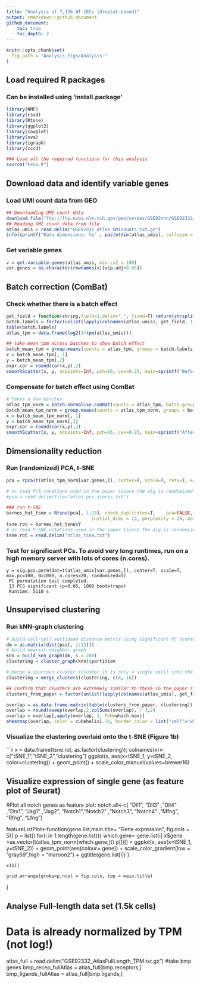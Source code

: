 ```yaml
---
title: "Analysis of 7,126 WT IECs (droplet-based)"
output: rmarkdown::github_document
github_document:
    toc: true
    toc_depth: 2
---
```



```r
knitr::opts_chunk$set(
  fig.path = "Analysis_figs/Analysis-"
)
```

## Load required R packages
### Can be installed using 'install.package'
```r
library(NMF)
library(rsvd)
library(Rtsne)
library(ggplot2)
library(cowplot)
library(sva)
library(igraph)
library(cccd)

### Load all the required functions for this analysis
source("Fxns.R")
```

## Download data and identify variable genes
### Load UMI count data from GEO
```r
## Downloading UMI count data
download.file("ftp://ftp.ncbi.nlm.nih.gov/geo/series/GSE92nnn/GSE92332/suppl/GSE92332_atlas_UMIcounts.txt.gz", destfile="GSE92332_atlas_UMIcounts.txt.gz")
## Reading UMI count data from file
atlas_umis = read.delim("GSE92332_atlas_UMIcounts.txt.gz")
info(sprintf("Data dimensions: %s" , paste(dim(atlas_umis), collapse = "x")))
```


### Get variable genes
```r
v = get.variable.genes(atlas_umis, min.cv2 = 100)
var.genes = as.character(rownames(v)[v$p.adj<0.05])
```

## Batch correction (ComBat)
### Check whether there is a batch effect
```r
get_field = function(string,field=1,delim="_", fixed=T) return(strsplit(string,delim, fixed=fixed)[[1]][field])
batch.labels = factor(unlist(lapply(colnames(atlas_umis), get_field, 1,"_")))
table(batch.labels)
atlas_tpm = data.frame(log2(1+tpm(atlas_umis)))

## take mean tpm across batches to show batch effect
batch_mean_tpm = group.means(counts = atlas_tpm, groups = batch.labels)
x = batch_mean_tpm[, 1]
y = batch_mean_tpm[,2]
expr.cor = round(cor(x,y),2)
smoothScatter(x, y, nrpoints=Inf, pch=16, cex=0.25, main=sprintf("Before batch correction, correlation between \ntwo illustrative batches is %s", expr.cor), xlab="All genes Batch 2, mean log2(TPM+1)", ylab="All genes Batch  1, mean log2(TPM+1)")
```


### Compensate for batch effect using ComBat
```r
# Takes a few minutes
atlas_tpm_norm = batch.normalise.comBat(counts = atlas_tpm, batch.groups = batch.labels)
batch_mean_tpm_norm = group.means(counts = atlas_tpm_norm, groups = batch.labels)
x = batch_mean_tpm_norm[, 1]
y = batch_mean_tpm_norm[,2]
expr.cor = round(cor(x,y),2)
smoothScatter(x, y, nrpoints=Inf, pch=16, cex=0.25, main=sprintf("After batch correction, correlation between \ntwo illustrative batches is %s", expr.cor), xlab="All genes Batch 2, mean log2(TPM+1)", ylab="All genes Batch  1, mean log2(TPM+1)")
```


## Dimensionality reduction
### Run (randomized) PCA, t-SNE
``` r
pca = rpca(t(atlas_tpm_norm[var.genes,]), center=T, scale=T, retx=T, k=100)$x

# or read PCA rotations used in the paper (since the alg is randomized)
#pca = read.delim(file="atlas_pca_scores.txt")

### run t-SNE
barnes_hut_tsne = Rtsne(pca[, 1:13], check_duplicates=T,	pca=FALSE, #dont run PCA again
								initial_dims = 13, perplexity = 20, max_iter = 100000, verbose=T, whiten=F)
tsne.rot = barnes_hut_tsne$Y
# or read t-SNE rotations used in the paper (since the alg is randomized)
tsne.rot = read.delim("atlas_tsne.txt")
```


### Test for significant PCs. To avoid very long runtimes, run on a high memory server with lots of cores (n.cores).
```
y = sig.pcs.perm(dat=t(atlas_umis[var.genes,]), center=T, scale=T, max.pc=100, B=1000, n.cores=20, randomized=T)
 PC permutation test completed.
 13 PCS significant (p<0.05, 1000 bootstraps)
 Runtime: 5110 s
```

## Unsupervised clustering
### Run kNN-graph clustering
```r
# build cell-cell euclidean distance matrix using significant PC scores
dm = as.matrix(dist(pca[, 1:13]))
# build nearest neighbor graph
knn = build_knn_graph(dm, k = 200)
clustering = cluster_graph(knn)$partition

# merge a spurious cluster (cluster 16 is only a single cell) into the most similar cluster
clustering = merge_clusters(clustering, c(8, 16))

## confirm that clusters are extremely similar to those in the paper (infomap is a random-walk based alg, so there may begetwd minor differences)
clusters_from_paper = factor(unlist(lapply(colnames(atlas_umis), get_field, 3,"_")))

overlap = as.data.frame.matrix(table(clusters_from_paper, clustering))
overlap = round(sweep(overlap,2,colSums(overlap),`/`),2)
overlap = overlap[,apply(overlap, 1, FUN=which.max)]
aheatmap(overlap, color = cubehelix1.16, border_color = list("cell"="white"), txt=overlap, Colv = NA, Rowv = NA)

```


### Visualize the clustering overlaid onto the t-SNE (Figure 1b)
```r
x = data.frame(tsne.rot, as.factor(clustering)); colnames(x)<- c("tSNE_1","tSNE_2","clustering")
ggplot(x, aes(x=tSNE_1, y=tSNE_2, color=clustering)) + geom_point() + scale_color_manual(values=brewer16)




## Visualize expression of single gene (as feature plot of Seurat)
#Plot all notch genes as feature plot:
notch.all<-c( "Dll1",   "Dll3"   ,"Dll4"   ,"Dtx1",   "Jag1"   ,"Jag2",   "Notch1","Notch2" ,"Notch3", "Notch4" ,"Mfng",   "Rfng",   "Lfng")

featureListPlot<-function(gene.list,main.title= "Gene expression", fig.cols = 5){
    p = list()
    for(i in 1:length(gene.list)){
        which.gene= gene.list[i]
        x$gene =as.vector(t(atlas_tpm_norm[which.gene,]))
        p[[i]] =  ggplot(x, aes(x=tSNE_1, y=tSNE_2)) + geom_point(aes(colour= gene))  + scale_color_gradient(low = "gray69",high = "maroon2")  + ggtitle(gene.list[i])
    }

    x11()

    grid.arrange(grobs=p,ncol = fig.cols, top = main.title)

}



## Analyse Full-length data set (1.5k cells)
# Data is already normalized by TPM (not log!)
atlas_full = read.delim("GSE92332_AtlasFullLength_TPM.txt.gz")
#take bmp genes
bmp_recep_fullAtlas = atlas_full[bmp.receptors,]
bmp_ligands_fullAtlas = atlas_full[bmp.ligands,]








##
